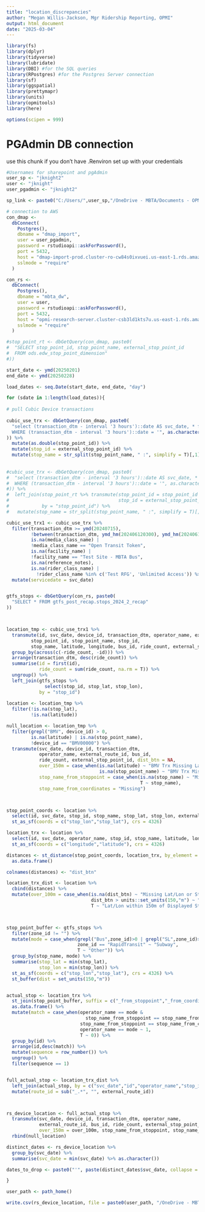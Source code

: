 ```yaml
---
title: "location_discrepancies"
author: "Megan Willis-Jackson, Mgr Ridership Reporting, OPMI"
output: html_document
date: "2025-03-04"
---
```


```r
library(fs)
library(dplyr)
library(tidyverse)
library(lubridate)
library(DBI) #for the SQL queries
library(RPostgres) #for the Postgres Server connection
library(sf)
library(ggspatial)
library(prettymapr)
library(units)
library(opmitools)
library(here)

options(scipen = 999)
```

# PGAdmin DB connection
use this chunk if you don't have .Renviron set up with your credentials
```r
#Usernames for sharepoint and pgAdmin
user_sp <- "jknight2"
user <- "jknight"
user_pgadmin <- "jknight2"

sp_link <- paste0("C:/Users/",user_sp,"/OneDrive - MBTA/Documents - OPMI/02 Active Projects/2024 AFC 2.0/Public Rollout Analyses/Tableau/")

# connection to AWS
con_dmap <-
  dbConnect(
    Postgres(),
    dbname = "dmap_import",
    user = user_pgadmin,
    password = rstudioapi::askForPassword(),
    port = 5432,
    host = "dmap-import-prod.cluster-ro-cw84s0ixvuei.us-east-1.rds.amazonaws.com",
    sslmode = "require"
  )

con_rs <-
  dbConnect(
    Postgres(),
    dbname = "mbta_dw",
    user = user,
    password = rstudioapi::askForPassword(),
    port = 5432,
    host = "opmi-research-server.cluster-csb3ld1kts7u.us-east-1.rds.amazonaws.com",
    sslmode = "require"
  )

#stop_point_rt <- dbGetQuery(con_dmap, paste0(
#  "SELECT stop_point_id, stop_point_name, external_stop_point_id
#  FROM ods.edw_stop_point_dimension"
#))

```

```r
start_date <- ymd(20250201)
end_date <- ymd(20250228)

load_dates <- seq.Date(start_date, end_date, "day")

for (sdate in 1:length(load_dates)){
  
# pull Cubic Device transactions
  
cubic_use_trx <- dbGetQuery(con_dmap, paste0(
  "select (transaction_dtm - interval '3 hours')::date AS svc_date, * from public.use_transaction_location
  WHERE (transaction_dtm - interval '3 hours')::date = '", as.character(load_dates[sdate]),"'"
)) %>%
  mutate(as.double(stop_point_id)) %>%
  mutate(stop_id = external_stop_point_id) %>%
  mutate(stop_name = str_split(stop_point_name, " :", simplify = T)[,1])
  
  
#cubic_use_trx <- dbGetQuery(con_dmap, paste0(
#  "select (transaction_dtm - interval '3 hours')::date AS svc_date, * from public.use_transaction_location
#  WHERE (transaction_dtm - interval '3 hours')::date = '", as.character(load_dates[sdate]),"'"
#)) %>%
#  left_join(stop_point_rt %>% transmute(stop_point_id = stop_point_id %>% as.double(),
#                                        stop_id = external_stop_point_id), 
#            by = "stop_point_id") %>%
#   mutate(stop_name = str_split(stop_point_name, " :", simplify = T)[,1])

cubic_use_trx1 <- cubic_use_trx %>%
  filter(transaction_dtm >= ymd(20240715),
         !between(transaction_dtm, ymd_hm(202406120300), ymd_hm(202406120600)),
         is.na(media_class_name) |
         !media_class_name == "Open Transit Token",
         is.na(facility_name) |
         !facility_name == "Test Site - MBTA Bus",
         is.na(reference_notes),
         is.na(rider_class_name) |
           !rider_class_name %in% c('Test RFG', 'Unlimited Access')) %>%
  mutate(servicedate = svc_date) 


gtfs_stops <- dbGetQuery(con_rs, paste0(
  "SELECT * FROM gtfs_post_recap.stops_2024_2_recap"
))



location_tmp <- cubic_use_trx1 %>%
  transmute(id, svc_date, device_id, transaction_dtm, operator_name, external_route_id,
         stop_point_id, stop_point_name, stop_id, 
         stop_name, latitude, longitude, bus_id, ride_count, external_stop_point_id) %>%
  group_by(across(c(-ride_count, -id))) %>%
  arrange(transaction_dtm, desc(ride_count)) %>%
  summarise(id = first(id),
            ride_count = sum(ride_count, na.rm = T)) %>%
  ungroup() %>%
  left_join(gtfs_stops %>% 
              select(stop_id, stop_lat, stop_lon),
            by = "stop_id")
  
location <- location_tmp %>%
  filter(!is.na(stop_lat),
         !is.na(latitude))

null_location <- location_tmp %>%
  filter(grepl("BMV", device_id) > 0,
         is.na(latitude) | is.na(stop_point_name),
         !device_id == "BMV00000") %>%
  transmute(svc_date, device_id, transaction_dtm,
            operator_name, external_route_id, bus_id,
            ride_count, external_stop_point_id, dist_btn = NA, 
            over_150m = case_when(is.na(latitude) ~ "BMV Trx Missing Lat/Lon",
                                  is.na(stop_point_name) ~ "BMV Trx Missing Stop Point Name"),
            stop_name_from_stoppoint = case_when(is.na(stop_name) ~ "Missing",
                                                 T ~ stop_name),
            stop_name_from_coordinates = "Missing")



stop_point_coords <- location %>%
  select(id, svc_date, stop_id, stop_name, stop_lat, stop_lon, external_stop_point_id) %>%
  st_as_sf(coords = c("stop_lon","stop_lat"), crs = 4326)

location_trx <- location %>%
  select(id, svc_date, operator_name, stop_id, stop_name, latitude, longitude) %>%
  st_as_sf(coords = c("longitude","latitude"), crs = 4326)

distances <- st_distance(stop_point_coords, location_trx, by_element = T) %>%
  as.data.frame()

colnames(distances) <- "dist_btn"

location_trx_dist <- location %>%
  cbind(distances) %>%
  mutate(over_100m = case_when(is.na(dist_btn) ~ "Missing Lat/Lon or Stop Point",
                               dist_btn > units::set_units(150,"m") ~ "Lat/Lon Farther than 150m from Displayed Stop Point",
                               T ~ "Lat/Lon within 150m of Displayed Stop Point")) 



stop_point_buffer <- gtfs_stops %>%
  filter(zone_id != "") %>%
  mutate(mode = case_when(grepl("Bus",zone_id)>0 | grepl("SL",zone_id)>0 ~ "Bus",
                          zone_id == "RapidTransit" ~ "Subway",
                          T ~ "Other")) %>%
  group_by(stop_name, mode) %>%
  summarise(stop_lat = min(stop_lat),
            stop_lon = min(stop_lon)) %>%
  st_as_sf(coords = c("stop_lon","stop_lat"), crs = 4326) %>%
  st_buffer(dist = set_units(150,"m"))


actual_stop <- location_trx %>%
  st_join(stop_point_buffer, suffix = c("_from_stoppoint","_from_coordinates")) %>%
  as.data.frame() %>%
  mutate(match = case_when(operator_name == mode &
                             stop_name_from_stoppoint == stop_name_from_coordinates ~ 3,
                           stop_name_from_stoppoint == stop_name_from_coordinates ~ 2,
                           operator_name == mode ~ 1,
                           T ~ 0)) %>%
  group_by(id) %>%
  arrange(id,desc(match)) %>%
  mutate(sequence = row_number()) %>%
  ungroup() %>%
  filter(sequence == 1)


full_actual_stop <- location_trx_dist %>%
  left_join(actual_stop, by = c("svc_date","id","operator_name","stop_id")) %>%
  mutate(route_id = sub("_.*", "", external_route_id))



rs_device_location <- full_actual_stop %>% 
  transmute(svc_date, device_id, transaction_dtm, operator_name, 
            external_route_id, bus_id, ride_count, external_stop_point_id, dist_btn = dist_btn %>% as.numeric(), 
            over_150m = over_100m, stop_name_from_stoppoint, stop_name_from_coordinates) %>%
  rbind(null_location)

distinct_dates <- rs_device_location %>%
  group_by(svc_date) %>%
  summarise(svc_date = min(svc_date) %>% as.character()) 

dates_to_drop <- paste0("'", paste(distinct_dates$svc_date, collapse = "','"), "'")

}

user_path <- path_home()

write.csv(rs_device_location, file = paste0(user_path, "/OneDrive - MBTA/Desktop/location_discrepancies_feb_new.csv"), row.names = F)
```
